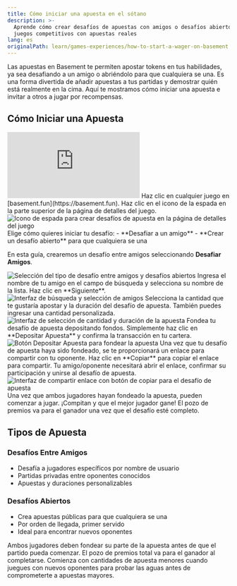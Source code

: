 ```yaml
---
title: Cómo iniciar una apuesta en el sótano
description: >-
  Aprende cómo crear desafíos de apuestas con amigos o desafíos abiertos para
  juegos competitivos con apuestas reales
lang: es
originalPath: learn/games-experiences/how-to-start-a-wager-on-basement.mdx
---
```

Las apuestas en Basement te permiten apostar tokens en tus habilidades, ya sea desafiando a un amigo o abriéndolo para que cualquiera se una. Es una forma divertida de añadir apuestas a tus partidas y demostrar quién está realmente en la cima. Aquí te mostramos cómo iniciar una apuesta e invitar a otros a jugar por recompensas.

## Cómo Iniciar una Apuesta

<iframe
  className="w-full aspect-video rounded-xl"
  src="https://www.youtube.com/embed/Bb5VmaExzx4"
  title="Cómo iniciar una apuesta en Basement"
  frameBorder="0"
  allow="accelerometer; autoplay; clipboard-write; encrypted-media; gyroscope; picture-in-picture"
  allowFullScreen
></iframe>

<Steps>
<Step title="Selecciona un juego">
  Haz clic en cualquier juego en [basement.fun](https://basement.fun).
</Step>

<Step title="Accede a las opciones de apuesta">
  Haz clic en el icono de la espada en la parte superior de la página de detalles del juego.
  
  <Frame>
    <img src="https://s3.amazonaws.com/helpscout.net/docs/assets/685306b72e0550277aa9250e/images/68824cf78e5da9481ed4b261/file-Lt3ZhtavFo.png" alt="Icono de espada para crear desafíos de apuesta en la página de detalles del juego" />
  </Frame>
</Step>

<Step title="Elige el tipo de desafío">
  Elige cómo quieres iniciar tu desafío:
  - **Desafiar a un amigo**
  - **Crear un desafío abierto** para que cualquiera se una
  
  En esta guía, crearemos un desafío entre amigos seleccionando **Desafiar Amigos**.
  
  <Frame>
    <img src="https://s3.amazonaws.com/helpscout.net/docs/assets/685306b72e0550277aa9250e/images/68824e7e43dc117440295623/file-HBTFrWxJTu.png" alt="Selección del tipo de desafío entre amigos y desafíos abiertos" />
  </Frame>
</Step>

<Step title="Selecciona a tu oponente">
  Ingresa el nombre de tu amigo en el campo de búsqueda y selecciona su nombre de la lista. Haz clic en **Siguiente**.
  
  <Frame>
    <img src="https://s3.amazonaws.com/helpscout.net/docs/assets/685306b72e0550277aa9250e/images/68824f713d7e1209972ed9b9/file-psAtMHWPKr.png" alt="Interfaz de búsqueda y selección de amigos" />
  </Frame>
</Step>

<Step title="Establece los parámetros de la apuesta">
  Selecciona la cantidad que te gustaría apostar y la duración del desafío de apuesta. También puedes ingresar una cantidad personalizada.
  
  <Frame>
    <img src="https://s3.amazonaws.com/helpscout.net/docs/assets/685306b72e0550277aa9250e/images/68824fc60393ea39663cef36/file-UgtJuuDCjl.png" alt="Interfaz de selección de cantidad y duración de la apuesta" />
  </Frame>
</Step>

<Step title="Fondea tu apuesta">
  Fondea tu desafío de apuesta depositando fondos. Simplemente haz clic en **Depositar Apuesta** y confirma la transacción en tu cartera.
  
  <Frame>
    <img src="https://s3.amazonaws.com/helpscout.net/docs/assets/685306b72e0550277aa9250e/images/688250c98e5da9481ed4b29f/file-rNMT0Em84L.png" alt="Botón Depositar Apuesta para fondear la apuesta" />
  </Frame>
</Step>

<Step title="Comparte el enlace del desafío">
  Una vez que tu desafío de apuesta haya sido fondeado, se te proporcionará un enlace para compartir con tu oponente. Haz clic en **Copiar** para copiar el enlace para compartir. Tu amigo/oponente necesitará abrir el enlace, confirmar su participación y unirse al desafío de apuesta.
  
  <Frame>
    <img src="https://s3.amazonaws.com/helpscout.net/docs/assets/685306b72e0550277aa9250e/images/6882516e337db07aa961d878/file-wUqLBmn9WL.png" alt="Interfaz de compartir enlace con botón de copiar para el desafío de apuesta" />
  </Frame>
  
  <Check>
    Una vez que ambos jugadores hayan fondeado la apuesta, pueden comenzar a jugar. ¡Compitan y que el mejor jugador gane! El pozo de premios va para el ganador una vez que el desafío esté completo.
  </Check>
</Step>
</Steps>

## Tipos de Apuesta

### Desafíos Entre Amigos
- Desafía a jugadores específicos por nombre de usuario
- Partidas privadas entre oponentes conocidos
- Apuestas y duraciones personalizables

### Desafíos Abiertos  
- Crea apuestas públicas para que cualquiera se una
- Por orden de llegada, primer servido
- Ideal para encontrar nuevos oponentes

<Info>
Ambos jugadores deben fondear su parte de la apuesta antes de que el partido pueda comenzar. El pozo de premios total va para el ganador al completarse.
</Info>

<Tip>
Comienza con cantidades de apuesta menores cuando juegues con nuevos oponentes para probar las aguas antes de comprometerte a apuestas mayores.
</Tip>
